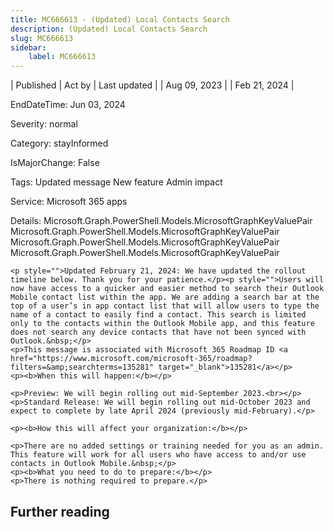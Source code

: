 ```yaml
---
title: MC666613 - (Updated) Local Contacts Search
description: (Updated) Local Contacts Search
slug: MC666613
sidebar:
    label: MC666613
---
```



| Published | Act by | Last updated |
| Aug 09, 2023 |  | Feb 21, 2024 |

EndDateTime: Jun 03, 2024

Severity: normal

Category: stayInformed

IsMajorChange: False

Tags: Updated message New feature Admin impact

Service: Microsoft 365 apps

Details: Microsoft.Graph.PowerShell.Models.MicrosoftGraphKeyValuePair Microsoft.Graph.PowerShell.Models.MicrosoftGraphKeyValuePair Microsoft.Graph.PowerShell.Models.MicrosoftGraphKeyValuePair Microsoft.Graph.PowerShell.Models.MicrosoftGraphKeyValuePair

```
<p style="">Updated February 21, 2024: We have updated the rollout timeline below. Thank you for your patience.</p><p style="">Users will now have access to a quicker and easier method to search their Outlook Mobile contact list within the app. We are adding a search bar at the top of a user’s in app contact list that will allow users to type the name of a contact to easily find a contact. This search is limited only to the contacts within the Outlook Mobile app, and this feature does not search any device contacts that have not been synced with Outlook.&nbsp;</p>
<p>This message is associated with Microsoft 365 Roadmap ID <a href="https://www.microsoft.com/microsoft-365/roadmap?filters=&amp;searchterms=135281" target="_blank">135281</a></p>
<p><b>When this will happen:</b></p>

<p>Preview: We will begin rolling out mid-September 2023.<br></p><p>Standard Release: We will begin rolling out mid-October 2023 and expect to complete by late April 2024 (previously mid-February).</p>

<p><b>How this will affect your organization:</b></p>

<p>There are no added settings or training needed for you as an admin. This feature will work for all users who have access to and/or use contacts in Outlook Mobile.&nbsp;</p>
<p><b>What you need to do to prepare:</b></p>
<p>There is nothing required to prepare.</p>
```

## Further reading
